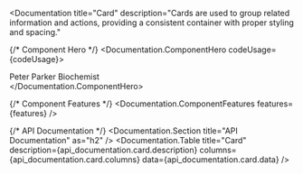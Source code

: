 

<Documentation 
  title="Card" 
  description="Cards are used to group related information and actions, providing a consistent container with proper styling and spacing."
>
  {/* Component Hero */}
  <Documentation.ComponentHero codeUsage={codeUsage}>
    <Card data-accent-color="green" className="bg-gray-50 text-gray-950 flex items-center space-x-2">
      <Avatar fallback="PP" />
      <div className="flex flex-col">
        <span className="font-medium">Peter Parker</span>
        <span className="text-xs text-gray-950">Biochemist</span>
      </div>
    </Card>
  </Documentation.ComponentHero>

  {/* Component Features */}
  <Documentation.ComponentFeatures 
    features={features} 
  />

  {/* API Documentation */}
  <Documentation.Section title="API Documentation" as="h2" />
  <Documentation.Table 
    title="Card" 
    description={api_documentation.card.description}
    columns={api_documentation.card.columns} 
    data={api_documentation.card.data} 
  />
</Documentation>